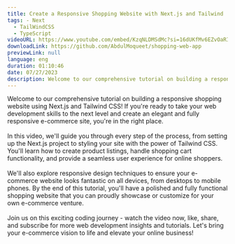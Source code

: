 ```yaml
---
title: Create a Responsive Shopping Website with Next.js and Tailwind
tags: - Next
  - TailWindCSS
  - TypeScript
videoURL: https://www.youtube.com/embed/KzqNLDMSdMc?si=16dUKfMv6EZvOaRI
downloadLink: https://github.com/AbdulMoqueet/shopping-web-app
previewLink: null
language: eng
duration: 01:10:46
date: 07/27/2023
description: Welcome to our comprehensive tutorial on building a responsive shopping website using Next.js and Tailwind CSS! If you're ready to take your web development skills to the next level and create an elegant and fully responsive e-commerce site, you're in the right place.
---
```


Welcome to our comprehensive tutorial on building a responsive shopping website using Next.js and Tailwind CSS! If you're ready to take your web development skills to the next level and create an elegant and fully responsive e-commerce site, you're in the right place.<br /><br />In this video, we'll guide you through every step of the process, from setting up the Next.js project to styling your site with the power of Tailwind CSS. You'll learn how to create product listings, handle shopping cart functionality, and provide a seamless user experience for online shoppers.<br /><br />We'll also explore responsive design techniques to ensure your e-commerce website looks fantastic on all devices, from desktops to mobile phones. By the end of this tutorial, you'll have a polished and fully functional shopping website that you can proudly showcase or customize for your own e-commerce venture.<br /><br />Join us on this exciting coding journey - watch the video now, like, share, and subscribe for more web development insights and tutorials. Let's bring your e-commerce vision to life and elevate your online business!
